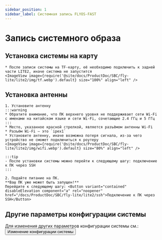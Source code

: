 ```yaml
---
sidebar_position: 1
sidebar_label: Системная запись FLYOS-FAST
---
```








# Запись системного образа

<FASTFASLH name="H3" />

            
## Установка системы на карту

    * После записи системы на TF-карту, её необходимо подключить к задней части LITE2, иначе система не запустится
    <ImageView image={require('@site/docs/ProductDoc/SBC/fly-lite/lite2/img/tf.webp').default} size="100%" align="left" />  

## Установка антенны

    1. Установите антенну
    :::warning
    * Обратите внимание, что ПК верхнего уровня не поддерживает сети Wi-Fi с именами на китайском языке и сети Wi-Fi, сочетающие 2.4 ГГц и 5 ГГц
    :::
    * Место, указанное красной стрелкой, является разъёмом антенны Wi-Fi
    * Разъём Wi-Fi — это `ipex1`
    * Установите антенну, иначе возможна потеря сигнала, из-за чего устройство не сможет подключиться к роутеру
    <ImageView image={require('@site/docs/ProductDoc/SBC/fly-lite/lite2/img/wifi.webp').default} size="80%" align="left" /> 

    :::tip
    - После установки системы можно перейти к следующему шагу: подключение к ПК через SSH
    :::

    2. Подайте питание на ПК.  
    **Ваш ПК уже может быть запущен!**  
    Перейдите к следующему шагу: <Button variant="contained" disableElevation component="a" rel="noopener" href="/docs/ProductDoc/SBC/fly-lite/lite2/ssh">Подключение к ПК через SSH</Button>

## Другие параметры конфигурации системы

Для изменения других параметров конфигурации системы см.: <Button variant="contained" disableElevation component="a" rel="noopener" href="/docs/ProductDoc/SBC/fly-lite/lite2/flyos/fast_config">Изменение конфигурации системы</Button>

